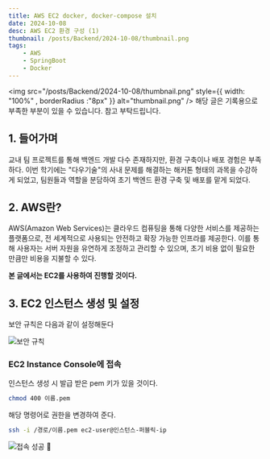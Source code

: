 ```yaml
---
title: AWS EC2 docker, docker-compose 설치
date: 2024-10-08
desc: AWS EC2 환경 구성 (1)
thumbnail: /posts/Backend/2024-10-08/thumbnail.png
tags:
    - AWS
    - SpringBoot
    - Docker
---
```


<img
    src="/posts/Backend/2024-10-08/thumbnail.png"
    style={{ 
        width: "100%" ,
        borderRadius :"8px"
    }}
    alt="thumbnail.png"
/>
<Callout type ="info">해당 글은 기록용으로 부족한 부분이 있을 수 있습니다. 참고 부탁드립니다.</Callout>

## 1. 들어가며
 교내 팀 프로젝트를 통해 백엔드 개발 다수 존재하지만, 환경 구축이나 배포 경험은 부족하다. 
 이번 학기에는 "다우기술"의 사내 문제를 해결하는 해커톤 형태의 과목을 수강하게 되었고, 
 팀원들과 역할을 분담하여 초기 백엔드 환경 구축 및 배포를 맡게 되었다.


## 2. AWS란?
AWS(Amazon Web Services)는 클라우드 컴퓨팅을 통해 다양한 서비스를 제공하는 플랫폼으로, 
전 세계적으로 사용되는 안전하고 확장 가능한 인프라를 제공한다. 이를 통해 사용자는 서버 자원을 
유연하게 조정하고 관리할 수 있으며, 초기 비용 없이 필요한 만큼만 비용을 지불할 수 있다.

<b>본 글에서는 EC2를 사용하여 진행할 것이다.</b>

## 3. EC2 인스턴스 생성 및 설정

보안 규칙은 다음과 같이 설정해둔다

![보안 규칙](/posts/Backend/2024-10-08/1.png)

### EC2 Instance Console에 접속
인스턴스 생성 시 발급 받은 pem 키가 있을 것이다. 

```bash
chmod 400 이름.pem
```

해당 명령어로 권한을 변경하여 준다.

```bash
ssh -i /경로/이름.pem ec2-user@인스턴스-퍼블릭-ip
```
![접속 성공 🤩](/posts/Backend/2024-10-08/2.png)

